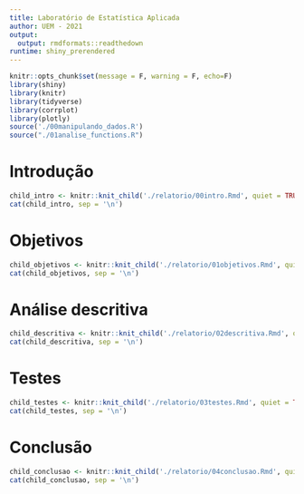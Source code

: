 ```yaml
---
title: Laboratório de Estatística Aplicada 
author: UEM - 2021
output:
  output: rmdformats::readthedown
runtime: shiny_prerendered
---
```


```r
knitr::opts_chunk$set(message = F, warning = F, echo=F)
library(shiny)
library(knitr)
library(tidyverse)
library(corrplot)
library(plotly)
source('./00manipulando_dados.R')
source("./01analise_functions.R")
```

# Introdução

```r
child_intro <- knitr::knit_child('./relatorio/00intro.Rmd', quiet = TRUE)
cat(child_intro, sep = '\n')  
```

# Objetivos

```r
child_objetivos <- knitr::knit_child('./relatorio/01objetivos.Rmd', quiet = TRUE)
cat(child_objetivos, sep = '\n')  
```

# Análise descritiva

```r
child_descritiva <- knitr::knit_child('./relatorio/02descritiva.Rmd', quiet = TRUE)
cat(child_descritiva, sep = '\n')  
```

# Testes

```r
child_testes <- knitr::knit_child('./relatorio/03testes.Rmd', quiet = TRUE)
cat(child_testes, sep = '\n')  
```

# Conclusão

```r
child_conclusao <- knitr::knit_child('./relatorio/04conclusao.Rmd', quiet = TRUE)
cat(child_conclusao, sep = '\n')  
```


